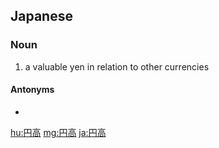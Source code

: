 ==Japanese==
{{ja-kanjitab|えん|たか|k2=だか|r=y|yomi=j}}

===Noun===
{{ja-noun|えんだか}}

# a valuable yen in relation to other currencies

====Antonyms====
* {{ja-r|円安|えんやす}}

[[hu:円高]]
[[mg:円高]]
[[ja:円高]]